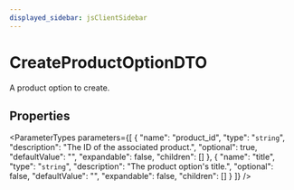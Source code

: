 ```yaml
---
displayed_sidebar: jsClientSidebar
---
```



# CreateProductOptionDTO

A product option to create.

## Properties

<ParameterTypes parameters={[
  {
    "name": "product_id",
    "type": "`string`",
    "description": "The ID of the associated product.",
    "optional": true,
    "defaultValue": "",
    "expandable": false,
    "children": []
  },
  {
    "name": "title",
    "type": "`string`",
    "description": "The product option's title.",
    "optional": false,
    "defaultValue": "",
    "expandable": false,
    "children": []
  }
]} />
